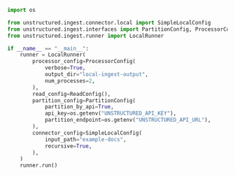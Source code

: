 ```python Python SDK v1
import os

from unstructured.ingest.connector.local import SimpleLocalConfig
from unstructured.ingest.interfaces import PartitionConfig, ProcessorConfig, ReadConfig
from unstructured.ingest.runner import LocalRunner

if __name__ == "__main__":
    runner = LocalRunner(
        processor_config=ProcessorConfig(
            verbose=True,
            output_dir="local-ingest-output",
            num_processes=2,
        ),
        read_config=ReadConfig(),
        partition_config=PartitionConfig(
            partition_by_api=True,
            api_key=os.getenv("UNSTRUCTURED_API_KEY"),
            partition_endpoint=os.getenv("UNSTRUCTURED_API_URL"),
        ),
        connector_config=SimpleLocalConfig(
            input_path="example-docs",
            recursive=True,
        ),
    )
    runner.run()
```

